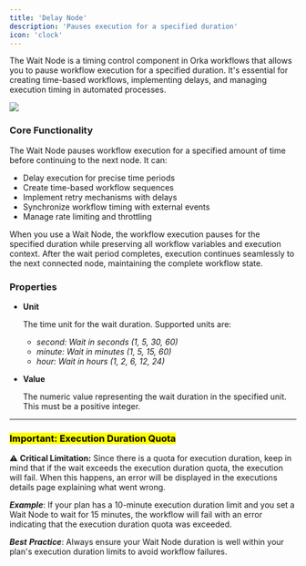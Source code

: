 ```yaml
---
title: 'Delay Node'
description: 'Pauses execution for a specified duration'
icon: 'clock'
---
```


The Wait Node is a timing control component in Orka workflows that allows you to pause workflow execution for a specified duration. It's essential for creating time-based workflows, implementing delays, and managing execution timing in automated processes.

![](../../images/wait-node.jpg)

### Core Functionality

The Wait Node pauses workflow execution for a specified amount of time before continuing to the next node. It can:

* Delay execution for precise time periods
* Create time-based workflow sequences
* Implement retry mechanisms with delays
* Synchronize workflow timing with external events
* Manage rate limiting and throttling

When you use a Wait Node, the workflow execution pauses for the specified duration while preserving all workflow variables and execution context. After the wait period completes, execution continues seamlessly to the next connected node, maintaining the complete workflow state.

### Properties

*   **Unit**

    The time unit for the wait duration. Supported units are:

    * _second: Wait in seconds (1, 5, 30, 60)_
    * _minute: Wait in minutes (1, 5, 15, 60)_
    * _hour: Wait in hours (1, 2, 6, 12, 24)_
*   **Value**

    The numeric value representing the wait duration in the specified unit. This must be a positive integer.

***

### <mark style="color:$danger;">Important: Execution Duration Quota</mark>

⚠️ **Critical Limitation:** Since there is a quota for execution duration, keep in mind that if the wait exceeds the execution duration quota, the execution will fail. When this happens, an error will be displayed in the executions details page explaining what went wrong.

_**Example**_: If your plan has a 10-minute execution duration limit and you set a Wait Node to wait for 15 minutes, the workflow will fail with an error indicating that the execution duration quota was exceeded.

_**Best**_ _**Practice**_: Always ensure your Wait Node duration is well within your plan's execution duration limits to avoid workflow failures.
